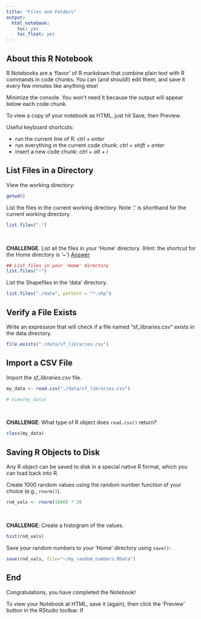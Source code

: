 ```yaml
---
title: "Files and Folders"
output: 
  html_notebook:
    toc: yes
    toc_float: yes
---
```


## About this R Notebook

R Notebooks are a 'flavor' of R markdown that combine plain text with R commands in code chunks. You can (and should!) edit them, and save it every few minutes like anything else!

Minimize the console. You won't need it because the output will appear below each code chunk.

To view a copy of your notebook as HTML, just hit Save, then Preview.

Useful keyboard shortcuts:

 - run the current line of R: *ctrl + enter*
 - run everything in the current code chunk: *ctrl + shift + enter*
 - insert a new code chunk: *ctrl + alt + i*

## List Files in a Directory

View the working directory:

```r
getwd()
```
List the files in the current working directory. Note '.' is shorthand for the current working directory.

```r
list.files(".")
```

\

**CHALLENGE**. List all the files in your 'Home' directory. (Hint: the shortcut for the Home directory is '~') [Answer](http://bit.ly/38UPrbQ)

```r
## List files in your 'Home' directory
list.files("~")
```

List the Shapefiles in the 'data' directory.

```r
list.files("./data", pattern = "*.shp")
```

## Verify a File Exists

Write an expression that will check if a file named "sf_libraries.csv" exists in the data directory.

```r
file.exists("./data/sf_libraries.csv")
```

## Import a CSV File

Import the *sf_libraries.csv* file. 

```r
my_data <- read.csv("./data/sf_libraries.csv")

# View(my_data)
```

\

**CHALLENGE**: What type of R object does `read.csv()` return?

```r
class(my_data)
```

## Saving R Objects to Disk

Any R object can be saved to disk in a special native R format, which you can load back into R. 

Create 1000 random values using the random number function of your choice (e.g., `rnorm()`).

```r
rnd_vals <- rnorm(1000) * 20
```

\

**CHALLENGE**: Create a histogram of the values.

```r
hist(rnd_vals)
```

Save your random numbers to your 'Home' directory using `save()`:

```r
save(rnd_vals, file="~/my_random_numbers.RData")
```

## End

Congratulations, you have completed the Notebook! 

To view your Notebook at HTML, save it (again), then click the 'Preview' button in the RStudio toolbar. If


